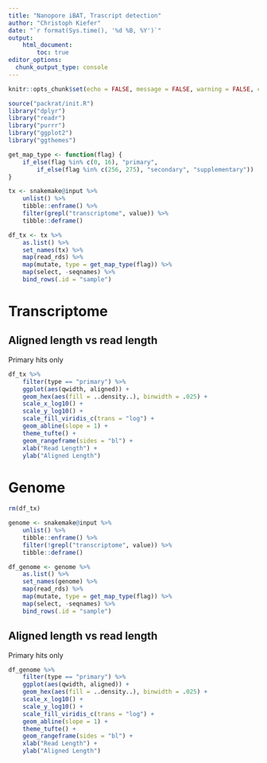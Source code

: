 ```yaml
---
title: "Nanopore iBAT, Trascript detection"
author: "Christoph Kiefer"
date: "`r format(Sys.time(), '%d %B, %Y')`"
output: 
    html_document:
        toc: true
editor_options:
  chunk_output_type: console
---
```


```r
knitr::opts_chunk$set(echo = FALSE, message = FALSE, warning = FALSE, cache = FALSE)
```

```r
source("packrat/init.R")
library("dplyr")
library("readr")
library("purrr")
library("ggplot2")
library("ggthemes")
```

```r
get_map_type <- function(flag) {
    if_else(flag %in% c(0, 16), "primary",
        if_else(flag %in% c(256, 275), "secondary", "supplementary"))
}

tx <- snakemake@input %>% 
    unlist() %>% 
    tibble::enframe() %>% 
    filter(grepl("transcriptome", value)) %>% 
    tibble::deframe()

df_tx <- tx %>%
    as.list() %>% 
    set_names(tx) %>% 
    map(read_rds) %>%     
    map(mutate, type = get_map_type(flag)) %>% 
    map(select, -seqnames) %>% 
    bind_rows(.id = "sample")
```

# Transcriptome

## Aligned length vs read length

Primary hits only

```r
df_tx %>% 
    filter(type == "primary") %>% 
    ggplot(aes(qwidth, aligned)) +
    geom_hex(aes(fill = ..density..), binwidth = .025) +
    scale_x_log10() +
    scale_y_log10() +
    scale_fill_viridis_c(trans = "log") +
    geom_abline(slope = 1) +
    theme_tufte() +
    geom_rangeframe(sides = "bl") +
    xlab("Read Length") + 
    ylab("Aligned Length") 
```

# Genome

```r
rm(df_tx)

genome <- snakemake@input %>% 
    unlist() %>% 
    tibble::enframe() %>% 
    filter(!grepl("transcriptome", value)) %>% 
    tibble::deframe()

df_genome <- genome %>%
    as.list() %>% 
    set_names(genome) %>% 
    map(read_rds) %>%     
    map(mutate, type = get_map_type(flag)) %>% 
    map(select, -seqnames) %>% 
    bind_rows(.id = "sample")
```

## Aligned length vs read length

Primary hits only

```r
df_genome %>% 
    filter(type == "primary") %>% 
    ggplot(aes(qwidth, aligned)) +
    geom_hex(aes(fill = ..density..), binwidth = .025) +
    scale_x_log10() +
    scale_y_log10() +
    scale_fill_viridis_c(trans = "log") +
    geom_abline(slope = 1) +
    theme_tufte() +
    geom_rangeframe(sides = "bl") +
    xlab("Read Length") + 
    ylab("Aligned Length") 
```
